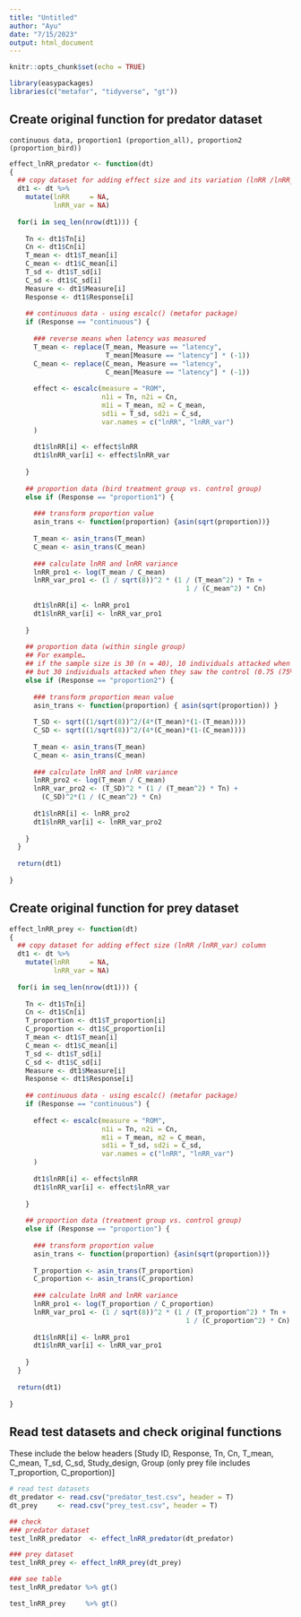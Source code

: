 ```yaml
---
title: "Untitled"
author: "Ayu"
date: "7/15/2023"
output: html_document
---
```


```r
knitr::opts_chunk$set(echo = TRUE)
```


```r
library(easypackages)
libraries(c("metafor", "tidyverse", "gt"))
```


##  Create original function for predator dataset
    continuous data, proportion1 (proportion_all), proportion2 (proportion_bird))
    
```r
effect_lnRR_predator <- function(dt) 
{
  ## copy dataset for adding effect size and its variation (lnRR /lnRR_var) column
  dt1 <- dt %>% 
    mutate(lnRR     = NA,
           lnRR_var = NA)
  
  for(i in seq_len(nrow(dt1))) {
    
    Tn <- dt1$Tn[i]
    Cn <- dt1$Cn[i]
    T_mean <- dt1$T_mean[i]
    C_mean <- dt1$C_mean[i]
    T_sd <- dt1$T_sd[i]
    C_sd <- dt1$C_sd[i]
    Measure <- dt1$Measure[i]
    Response <- dt1$Response[i]
    
    ## continuous data - using escalc() (metafor package)
    if (Response == "continuous") {
      
      ### reverse means when latency was measured
      T_mean <- replace(T_mean, Measure == "latency",
                        T_mean[Measure == "latency"] * (-1))
      C_mean <- replace(C_mean, Measure == "latency",
                        C_mean[Measure == "latency"] * (-1))
      
      effect <- escalc(measure = "ROM", 
                       n1i = Tn, n2i = Cn, 
                       m1i = T_mean, m2 = C_mean, 
                       sd1i = T_sd, sd2i = C_sd,
                       var.names = c("lnRR", "lnRR_var")
      )
      
      dt1$lnRR[i] <- effect$lnRR
      dt1$lnRR_var[i] <- effect$lnRR_var
      
    }
    
    ## proportion data (bird treatment group vs. control group)
    else if (Response == "proportion1") {
      
      ### transform proportion value
      asin_trans <- function(proportion) {asin(sqrt(proportion))}
      
      T_mean <- asin_trans(T_mean)
      C_mean <- asin_trans(C_mean)
      
      ### calculate lnRR and lnRR variance   
      lnRR_pro1 <- log(T_mean / C_mean)
      lnRR_var_pro1 <- (1 / sqrt(8))^2 * (1 / (T_mean^2) * Tn + 
                                            1 / (C_mean^2) * Cn)
      
      dt1$lnRR[i] <- lnRR_pro1
      dt1$lnRR_var[i] <- lnRR_var_pro1
      
    }
    
    ## proportion data (within single group) 
    ## For example… 
    ## if the sample size is 30 (n = 40), 10 individuals attacked when they saw the treatment (0.25 (25%)), 
    ## but 30 individuals attacked when they saw the control (0.75 (75%)).
    else if (Response == "proportion2") {
      
      ### transform proportion mean value
      asin_trans <- function(proportion) { asin(sqrt(proportion)) }
      
      T_SD <- sqrt((1/sqrt(8))^2/(4*(T_mean)*(1-(T_mean))))
      C_SD <- sqrt((1/sqrt(8))^2/(4*(C_mean)*(1-(C_mean))))
      
      T_mean <- asin_trans(T_mean)
      C_mean <- asin_trans(C_mean)
      
      ### calculate lnRR and lnRR variance 
      lnRR_pro2 <- log(T_mean / C_mean)
      lnRR_var_pro2 <- (T_SD)^2 * (1 / (T_mean^2) * Tn) +
        (C_SD)^2*(1 / (C_mean^2) * Cn)
      
      dt1$lnRR[i] <- lnRR_pro2
      dt1$lnRR_var[i] <- lnRR_var_pro2
      
    }
  }
  
  return(dt1)
  
}

```


## Create original function for prey dataset

```r
effect_lnRR_prey <- function(dt) 
{
  ## copy dataset for adding effect size (lnRR /lnRR_var) column
  dt1 <- dt %>% 
    mutate(lnRR     = NA,
           lnRR_var = NA)
  
  for(i in seq_len(nrow(dt1))) {
    
    Tn <- dt1$Tn[i]
    Cn <- dt1$Cn[i]
    T_proportion <- dt1$T_proportion[i]
    C_proportion <- dt1$C_proportion[i]
    T_mean <- dt1$T_mean[i]
    C_mean <- dt1$C_mean[i]
    T_sd <- dt1$T_sd[i]
    C_sd <- dt1$C_sd[i]
    Measure <- dt1$Measure[i]
    Response <- dt1$Response[i]
    
    ## continuous data - using escalc() (metafor package)
    if (Response == "continuous") {
      
      effect <- escalc(measure = "ROM", 
                       n1i = Tn, n2i = Cn, 
                       m1i = T_mean, m2 = C_mean, 
                       sd1i = T_sd, sd2i = C_sd,
                       var.names = c("lnRR", "lnRR_var")
      )
      
      dt1$lnRR[i] <- effect$lnRR
      dt1$lnRR_var[i] <- effect$lnRR_var
      
    }
    
    ## proportion data (treatment group vs. control group)
    else if (Response == "proportion") {
      
      ### transform proportion value
      asin_trans <- function(proportion) {asin(sqrt(proportion))}
      
      T_proportion <- asin_trans(T_proportion)
      C_proportion <- asin_trans(C_proportion)
      
      ### calculate lnRR and lnRR variance   
      lnRR_pro1 <- log(T_proportion / C_proportion)
      lnRR_var_pro1 <- (1 / sqrt(8))^2 * (1 / (T_proportion^2) * Tn + 
                                            1 / (C_proportion^2) * Cn)
      
      dt1$lnRR[i] <- lnRR_pro1
      dt1$lnRR_var[i] <- lnRR_var_pro1
      
    }
  }
  
  return(dt1)
  
}

```


## Read test datasets and check original functions
These include the below headers
[Study ID, Response, Tn, Cn, T_mean,  C_mean, T_sd, C_sd, Study_design, Group (only prey file includes T_proportion, C_proportion)]

```r
# read test datasets
dt_predator <- read.csv("predator_test.csv", header = T)
dt_prey     <- read.csv("prey_test.csv", header = T)

## check 
### predator dataset
test_lnRR_predator  <- effect_lnRR_predator(dt_predator)

### prey dataset
test_lnRR_prey <- effect_lnRR_prey(dt_prey)

### see table
test_lnRR_predator %>% gt()

test_lnRR_prey     %>% gt()
```
